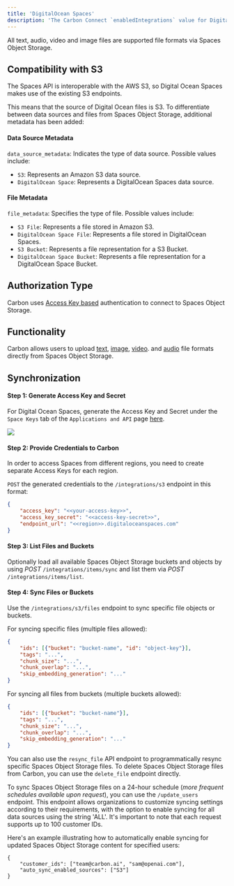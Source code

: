 ```yaml
---
title: 'DigitalOcean Spaces'
description: 'The Carbon Connect `enabledIntegrations` value for DigitalOcean Spaces is `S3`.'
---
```

All text, audio, video and image files are supported file formats via Spaces Object Storage.

## Compatibility with S3

The Spaces API is interoperable with the AWS S3, so Digital Ocean Spaces makes use of the existing S3 endpoints. 

This means that the source of Digital Ocean files is S3. To differentiate between data sources and files from Spaces Object Storage, additional metadata has been added:

#### Data Source Metadata
`data_source_metadata`: Indicates the type of data source. Possible values include:
- `S3`: Represents an Amazon S3 data source.
- `DigitalOcean Space`: Represents a DigitalOcean Spaces data source.
#### File Metadata
`file_metadata`: Specifies the type of file. Possible values include:
- `S3 File`: Represents a file stored in Amazon S3.
- `DigitalOcean Space File`: Represents a file stored in DigitalOcean Spaces.
- `S3 Bucket`: Represents a file representation for a S3 Bucket.
- `DigitalOcean Space Bucket`: Represents a file representation for a DigitalOcean Space Bucket.

## Authorization Type

Carbon uses [Access Key based](https://docs.digitalocean.com/products/spaces/how-to/use-aws-sdks/) authentication to connect to Spaces Object Storage. 

## Functionality

Carbon allows users to upload [text](https://docs.carbon.ai/learn/files/text), [image](https://docs.carbon.ai/learn/files/image), [video](https://docs.carbon.ai/learn/files/video). and [audio](https://docs.carbon.ai/learn/files/audio) file formats directly from Spaces Object Storage.

## Synchronization

#### Step 1: Generate Access Key and Secret
For Digital Ocean Spaces, generate the Access Key and Secret under the `Space Keys` tab of the `Applications and API` page [here](https://cloud.digitalocean.com/account/api/spaces).

![](https://imagedelivery.net/_sHUUMiZokZ59YDFOZEZTw/06f1c95c-d712-49db-da52-ad54d1ba4600/public)

#### Step 2: Provide Credentials to Carbon

<Note>In order to access Spaces from different regions, you need to create separate Access Keys for each region.</Note>

`POST` the generated credentials to the `/integrations/s3` endpoint in this format:

```json
{
    "access_key": "<<your-access-key>>",
    "access_key_secret": "<<access-key-secret>>",
    "endpoint_url": "<<region>>.digitaloceanspaces.com"
}
```

#### Step 3: List Files and Buckets
Optionally load all available Spaces Object Storage buckets and objects by using _*POST*_ `/integrations/items/sync` and list them via _*POST*_ `/integrations/items/list`.

#### Step 4: Sync Files or Buckets
Use the `/integrations/s3/files` endpoint to sync specific file objects or buckets.

For syncing specific files (multiple files allowed):
```json
{
    "ids": [{"bucket": "bucket-name", "id": "object-key"}],
    "tags": "...",
    "chunk_size": "...",
    "chunk_overlap": "...",
    "skip_embedding_generation": "..."
}
```

For syncing all files from buckets (multiple buckets allowed):
```json
{
    "ids": [{"bucket": "bucket-name"}],
    "tags": "...",
    "chunk_size": "...",
    "chunk_overlap": "...",
    "skip_embedding_generation": "..."
}
```

You can also use the `resync_file` API endpoint to programmatically resync specific Spaces Object Storage files. To delete Spaces Object Storage files from Carbon, you can use the `delete_file` endpoint directly.

To sync Spaces Object Storage files on a 24-hour schedule (_more frequent schedules available upon request_), you can use the `/update_users` endpoint. This endpoint allows organizations to customize syncing settings according to their requirements, with the option to enable syncing for all data sources using the string 'ALL'. It's important to note that each request supports up to 100 customer IDs.

Here's an example illustrating how to automatically enable syncing for updated Spaces Object Storage content for specified users:

```
{
    "customer_ids": ["team@carbon.ai", "sam@openai.com"],
    "auto_sync_enabled_sources": ["S3"]
} 
```